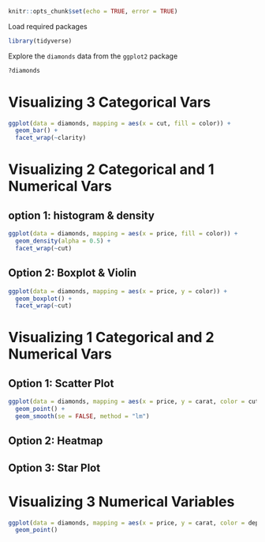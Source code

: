 ```r
knitr::opts_chunk$set(echo = TRUE, error = TRUE)
```

Load required packages
```r
library(tidyverse)
```


Explore the `diamonds` data from the `ggplot2` package
```r
?diamonds
```


# Visualizing 3 Categorical Vars
```r
ggplot(data = diamonds, mapping = aes(x = cut, fill = color)) +
  geom_bar() +
  facet_wrap(~clarity)

```

# Visualizing 2 Categorical and 1 Numerical Vars

## option 1: histogram & density
```r
ggplot(data = diamonds, mapping = aes(x = price, fill = color)) +
  geom_density(alpha = 0.5) +
  facet_wrap(~cut)
```

## Option 2: Boxplot & Violin

```r
ggplot(data = diamonds, mapping = aes(x = price, y = color)) +
  geom_boxplot() +
  facet_wrap(~cut)
```


# Visualizing 1 Categorical and 2 Numerical Vars

## Option 1: Scatter Plot
```r
ggplot(data = diamonds, mapping = aes(x = price, y = carat, color = cut)) +
  geom_point() +
  geom_smooth(se = FALSE, method = "lm")
```

## Option 2: Heatmap


## Option 3: Star Plot

# Visualizing 3 Numerical Variables
```r
ggplot(data = diamonds, mapping = aes(x = price, y = carat, color = depth)) +
  geom_point()
```

